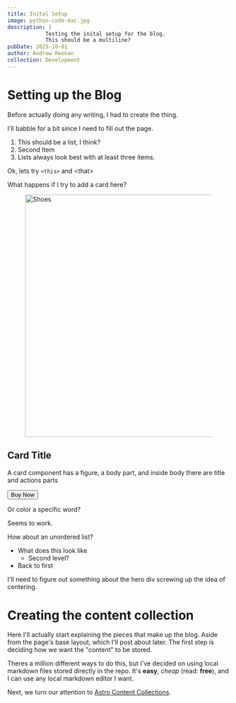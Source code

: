 ```yaml
---
title: Inital Setup
image: python-code-mac.jpg
description: |
            Testing the inital setup for the blog.
            This should be a multiline?
pubDate: 2025-10-01
author: Andrew Reenan
collection: Development
---
```


<h1 class="bg-linear-to-l from-accent to-primary bg-clip-text text-transparent">
  Setting up the Blog
</h1>

Before actually doing any writing, I had to create the thing.

I'll babble for a bit since I need to fill out the page.

  1. This should be a list, I think?
  2. Second Item
  3. Lists always look best with at least three items.

Ok, lets try `<this>` and \<that>

What happens if I try to add a card here?

<div class="flex justify-center">
  <div class="card bg-base-200 w-96 shadow-sm">
    <figure class="mt-0">
      <Image
        src="https://img.daisyui.com/images/stock/photo-1606107557195-0e29a4b5b4aa.webp"
        width="928"
        height="548"
        alt="Shoes" loading="eager" />
    </figure>
    <div class="card-body">
      <h2 class="card-title">Card Title</h2>
      <p>A card component has a figure, a body part, and inside body there are title and actions parts</p>
      <div class="card-actions justify-end">
        <button class="btn btn-primary">Buy Now</button>
      </div>
    </div>
  </div>
</div>

Or color a <span class="text-warning">specific</span> word?

Seems to <span class="text-primary">work</span>.

How about an unordered list?

- <span class="text-blue-500">What does this look like</span>
  - Second level?
- Back to first

I'll need to figure out something about the hero div screwing up the idea of centering.

# Creating the content collection

Here I'll actually start explaining the pieces that make up the blog.  Aside
from the page's base layout, which I'll post about later.  The first step
is deciding how we want the "content" to be stored.

Theres a million different ways to do this, but I've decided on using local
markdown files stored directly in the repo.  It's **easy**, _cheap_ (read: **free**), 
and I can use any local markdown editor I want.

Next, we turn our attention to [Astro Content Collections](https://docs.astro.build/en/guides/content-collections/).